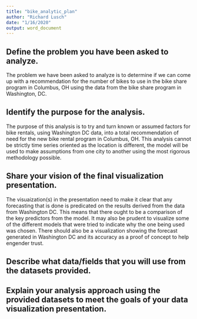 ```yaml
---
title: "bike_analytic_plan"
author: "Richard Lusch"
date: "1/16/2020"
output: word_document
---
```


## Define the problem you have been asked to analyze.

The problem we have been asked to analyze is to determine if we can come up with a recommendation for the number of bikes to use in the bike share program in Columbus, OH using the data from the bike share program in Washington, DC.

## Identify the purpose for the analysis.

The purpose of this analysis is to try and turn known or assumed factors for bike rentals, using Washington DC data, into a total recommendation of need for the new bike rental program in Columbus, OH.  This analysis cannot be strictly time series oriented as the location is different, the model will be used to make assumptions from one city to another using the most rigorous methodology possible.

## Share your vision of the final visualization presentation.

The visuaization(s) in the presentation need to make it clear that any forecasting that is done is predicated on the results derived from the data from Washington DC.  This means that there ought to be a comparison of the key predictors from the model.  It may also be prudent to visualize some of the different models that were tried to indicate why the one being used was chosen.  There should also be a visualization showing the forecast generated in Washington DC and its accuracy as a proof of concept to help engender trust.


## Describe what data/fields that you will use from the datasets provided.


## Explain your analysis approach using the provided datasets to meet the goals of your data visualization presentation.

